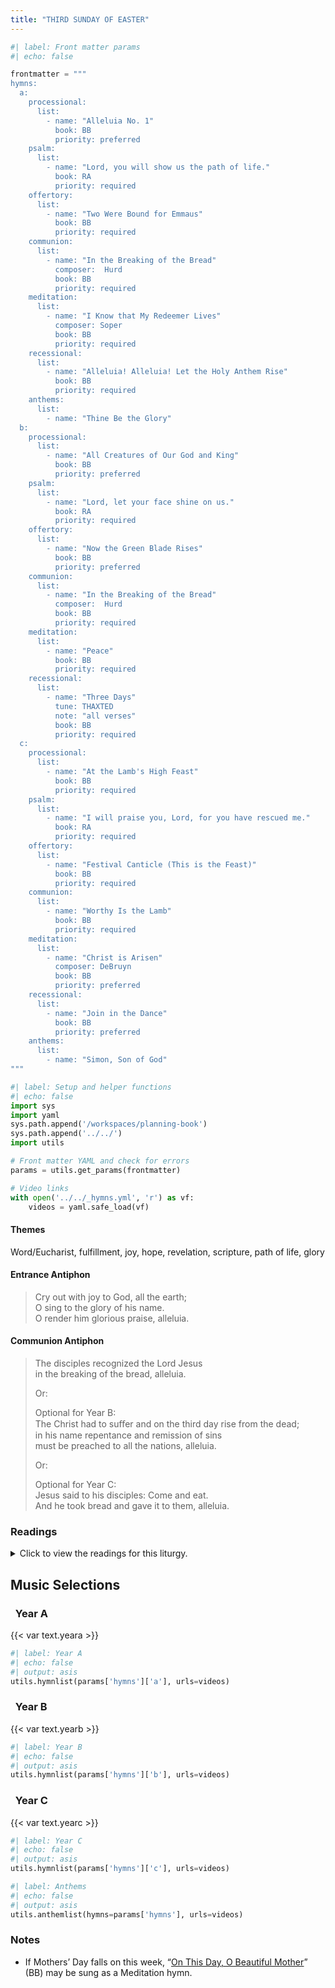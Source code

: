 ```yaml
---
title: "THIRD SUNDAY OF EASTER"
---
```


```python
#| label: Front matter params
#| echo: false

frontmatter = """
hymns:
  a:
    processional:
      list:
        - name: "Alleluia No. 1"
          book: BB
          priority: preferred
    psalm:
      list:
        - name: "Lord, you will show us the path of life."
          book: RA
          priority: required
    offertory:
      list:
        - name: "Two Were Bound for Emmaus"
          book: BB
          priority: required
    communion:
      list:
        - name: "In the Breaking of the Bread"
          composer:  Hurd
          book: BB
          priority: required
    meditation:
      list:
        - name: "I Know that My Redeemer Lives"
          composer: Soper
          book: BB
          priority: required
    recessional:
      list:
        - name: "Alleluia! Alleluia! Let the Holy Anthem Rise"
          book: BB
          priority: required
    anthems:
      list:
        - name: "Thine Be the Glory"
  b:
    processional:
      list:
        - name: "All Creatures of Our God and King"
          book: BB
          priority: preferred
    psalm:
      list:
        - name: "Lord, let your face shine on us."
          book: RA
          priority: required
    offertory:
      list:
        - name: "Now the Green Blade Rises"
          book: BB
          priority: preferred
    communion:
      list:
        - name: "In the Breaking of the Bread"
          composer:  Hurd
          book: BB
          priority: required
    meditation:
      list:
        - name: "Peace"
          book: BB
          priority: required
    recessional:
      list:
        - name: "Three Days"
          tune: THAXTED
          note: "all verses"
          book: BB
          priority: required
  c:
    processional:
      list:
        - name: "At the Lamb's High Feast"
          book: BB
          priority: required
    psalm:
      list:
        - name: "I will praise you, Lord, for you have rescued me."
          book: RA
          priority: required
    offertory:
      list:
        - name: "Festival Canticle (This is the Feast)"
          book: BB
          priority: required
    communion:
      list:
        - name: "Worthy Is the Lamb"
          book: BB
          priority: required
    meditation:
      list:
        - name: "Christ is Arisen"
          composer: DeBruyn
          book: BB
          priority: preferred
    recessional:
      list:
        - name: "Join in the Dance"
          book: BB
          priority: preferred
    anthems:
      list:
        - name: "Simon, Son of God"
"""
```

```python
#| label: Setup and helper functions
#| echo: false
import sys
import yaml
sys.path.append('/workspaces/planning-book')
sys.path.append('../../')
import utils

# Front matter YAML and check for errors
params = utils.get_params(frontmatter)

# Video links
with open('../../_hymns.yml', 'r') as vf:
    videos = yaml.safe_load(vf)
```

:::  {.red}
#### **Themes**
:::

Word/Eucharist, fulfillment, joy, hope, revelation, scripture, path of life, glory

:::  {.red}
#### **Entrance Antiphon**
:::

> Cry out with joy to God, all the earth;  
> O sing to the glory of his name.  
> O render him glorious praise, alleluia.

:::  {.red}
#### **Communion Antiphon**
:::

> The disciples recognized the Lord Jesus  
> in the breaking of the bread, alleluia.
>  
> [Or:]{.red}  
>   
> [Optional for Year B:]{.red}  
> The Christ had to suﬀer and on the third day rise from the dead;  
> in his name repentance and remission of sins  
> must be preached to all the nations, alleluia.  
>  
> [Or:]{.red}  
>  
> [Optional for Year C:]{.red}  
> Jesus said to his disciples: Come and eat.  
> And he took bread and gave it to them, alleluia.

:::: {.content-visible when-format="html"}
::: {.red}
### Readings
:::

<details>
  <summary>Click to view the readings for this liturgy.</summary>

::: {.red}
### &nbsp; Year A

#### First Reading [Acts 2:14, 22-33]{style="float:right" .small}
:::

Then Peter stood up with the Eleven,  
raised his voice, and proclaimed:  
"You who are Jews, indeed all of you staying in Jerusalem.  
Let this be known to you, and listen to my words.  
You who are Israelites, hear these words.  
Jesus the Nazarene was a man commended to you by God  
with mighty deeds, wonders, and signs,  
which God worked through him in your midst, as you yourselves know.  
This man, delivered up by the set plan and foreknowledge of God,  
you killed, using lawless men to crucify him.  
But God raised him up, releasing him from the throes of death,  
because it was impossible for him to be held by it.  
For David says of him:  
*I saw the Lord ever before me,*  
*with him at my right hand I shall not be disturbed.*  
*Therefore my heart has been glad and my tongue has exulted;*  
*my flesh, too, will dwell in hope,*  
*because you will not abandon my soul to the netherworld,*  
*nor will you suffer your holy one to see corruption.*  
*You have made known to me the paths of life;*  
*you will fill me with joy in your presence.*  

"My brothers, one can confidently say to you  
about the patriarch David that he died and was buried,  
and his tomb is in our midst to this day.  
But since he was a prophet and knew that God had sworn an oath to him  
that he would set one of his descendants upon his throne,  
he foresaw and spoke of the resurrection of the Christ,  
that neither was he abandoned to the netherworld  
nor did his flesh see corruption.  
God raised this Jesus;  
of this we are all witnesses.  
Exalted at the right hand of God,  
he received the promise of the Holy Spirit from the Father  
and poured him forth, as you see and hear."  

***

::: {.red}
#### Responsorial Psalm [Psalm 16:1-2, 5, 7-8, 9-10, 11]{style="float:right" .small}
:::

**[℟.]{.red}** **Lord, you will show us the path of life.**  
[Or:]{.red}  
**[℟.]{.red}** **Alleluia.**  

Keep me, O God, for in you I take refuge;  
I say to the LORD, "My Lord are you."  
O LORD, my allotted portion and my cup,  
you it is who hold fast my lot. **[℟.]{.red}**  

I bless the LORD who counsels me;  
even in the night my heart exhorts me.  
I set the LORD ever before me;  
with him at my right hand I shall not be disturbed. **[℟.]{.red}**  

Therefore my heart is glad and my soul rejoices,  
my body, too, abides in confidence;  
because you will not abandon my soul to the netherworld,  
nor will you suffer your faithful one to undergo corruption. **[℟.]{.red}**  

You will show me the path to life,  
abounding joy in your presence,  
the delights at your right hand forever. **[℟.]{.red}**  

***

::: {.red}
#### Second Reading [1 Peter 1:17-21]{style="float:right" .small}
:::

Beloved:  
If you invoke as Father him who judges impartially  
according to each one's works,  
conduct yourselves with reverence during the time of your sojourning,  
realizing that you were ransomed from your futile conduct,  
handed on by your ancestors,  
not with perishable things like silver or gold  
but with the precious blood of Christ  
as of a spotless unblemished lamb.  

He was known before the foundation of the world  
but revealed in the final time for you,  
who through him believe in God  
who raised him from the dead and gave him glory,  
so that your faith and hope are in God.  

***

::: {.red}
#### Gospel Acclamation [Cf. Luke 24:32]{style="float:right" .small}
:::

**[℟.]{.red}** **Alleluia, alleluia.**  
Lord Jesus, open the Scriptures to us;  
make our hearts burn while you speak to us. **[℟.]{.red}**

***

::: {.red}
#### Gospel [Luke 24:13-35]{style="float:right" .small}
:::

That very day, the first day of the week,  
two of Jesus' disciples were going  
to a village seven miles from Jerusalem called Emmaus,  
and they were conversing about all the things that had occurred.  
And it happened that while they were conversing and debating,  
Jesus himself drew near and walked with them,  
but their eyes were prevented from recognizing him.  
He asked them,   
"What are you discussing as you walk along?"  
They stopped, looking downcast.  
One of them, named Cleopas, said to him in reply,  
"Are you the only visitor to Jerusalem  
who does not know of the things  
that have taken place there in these days?"  
And he replied to them, "What sort of things?"  
They said to him,  
"The things that happened to Jesus the Nazarene,  
who was a prophet mighty in deed and word  
before God and all the people,  
how our chief priests and rulers both handed him over  
to a sentence of death and crucified him.  
But we were hoping that he would be the one to redeem Israel;  
and besides all this,  
it is now the third day since this took place.  
Some women from our group, however, have astounded us:  
they were at the tomb early in the morning  
and did not find his body;  
they came back and reported  
that they had indeed seen a vision of angels  
who announced that he was alive.  
Then some of those with us went to the tomb  
and found things just as the women had described,  
but him they did not see."  
And he said to them, "Oh, how foolish you are!  
How slow of heart to believe all that the prophets spoke!  
Was it not necessary that the Christ should suffer these things  
and enter into his glory?"  
Then beginning with Moses and all the prophets,  
he interpreted to them what referred to him  
in all the Scriptures.  
As they approached the village to which they were going,  
he gave the impression that he was going on farther.  
But they urged him, "Stay with us,  
for it is nearly evening and the day is almost over."  
So he went in to stay with them.  
And it happened that, while he was with them at table,  
he took bread, said the blessing,  
broke it, and gave it to them.  
With that their eyes were opened and they recognized him,  
but he vanished from their sight.  
Then they said to each other,  
"Were not our hearts burning within us  
while he spoke to us on the way and opened the Scriptures to us?"  
So they set out at once and returned to Jerusalem  
where they found gathered together  
the eleven and those with them who were saying,  
"The Lord has truly been raised and has appeared to Simon!"  
Then the two recounted  
what had taken place on the way  
and how he was made known to them in the breaking of bread.  

::: {.centered}
{{< var symbols.cross >}} &nbsp; {{< var symbols.cross >}} &nbsp; {{< var symbols.cross >}}
:::

::: {.red}
### &nbsp; Year B

#### First Reading [Acts 3:13-15, 17-19]{style="float:right" .small}
:::

Peter said to the people:  
"The God of Abraham,  
the God of Isaac, and the God of Jacob,  
the God of our fathers, has glorified his servant Jesus,  
whom you handed over and denied in Pilate's presence  
when he had decided to release him.  
You denied the Holy and Righteous One  
and asked that a murderer be released to you.  
The author of life you put to death,  
but God raised him from the dead; of this we are witnesses.  
Now I know, brothers,  
that you acted out of ignorance, just as your leaders did;  
but God has thus brought to fulfillment  
what he had announced beforehand  
through the mouth of all the prophets,  
that his Christ would suffer.  
Repent, therefore, and be converted, that your sins may be wiped away."  

***

::: {.red}
#### Responsorial Psalm [Psalm 4:2, 4, 7-8, 9]{style="float:right" .small}
:::

**[℟.]{.red}** **Lord, let your face shine on us.**  
[Or:]{.red}  
**[℟.]{.red}** **Alleluia.**  

When I call, answer me, O my just God,  
you who relieve me when I am in distress;  
have pity on me, and hear my prayer! **[℟.]{.red}**  

Know that the LORD does wonders for his faithful one;  
the LORD will hear me when I call upon him. **[℟.]{.red}**  

O LORD, let the light of your countenance shine upon us!  
You put gladness into my heart. **[℟.]{.red}**  

As soon as I lie down, I fall peacefully asleep,  
for you alone, O LORD,  
bring security to my dwelling. **[℟.]{.red}**  

***

::: {.red}
#### Second Reading [1 John 2:1-5a]{style="float:right" .small}
:::

My children, I am writing this to you  
so that you may not commit sin.  
But if anyone does sin, we have an Advocate with the Father,  
Jesus Christ the righteous one.  
He is expiation for our sins,  
and not for our sins only but for those of the whole world.  
The way we may be sure that we know him is to keep  
his commandments.  
Those who say, "I know him," but do not keep his commandments  
are liars, and the truth is not in them.  
But whoever keeps his word,  
the love of God is truly perfected in him.  

***

::: {.red}
#### Gospel Acclamation [Cf. Luke 24:32]{style="float:right" .small}
:::

**[℟.]{.red}** **Alleluia, alleluia.**  
Lord Jesus, open the Scriptures to us;  
make our hearts burn while you speak to us. **[℟.]{.red}**  

***

::: {.red}
#### Gospel [Luke 24:35-48]{style="float:right" .small}
:::

The two disciples recounted what had taken place on the way,  
and how Jesus was made known to them  
in the breaking of bread.  

While they were still speaking about this,  
he stood in their midst and said to them,  
"Peace be with you."  
But they were startled and terrified  
and thought that they were seeing a ghost.  
Then he said to them, "Why are you troubled?  
And why do questions arise in your hearts?  
Look at my hands and my feet, that it is I myself.  
Touch me and see, because a ghost does not have flesh and bones  
as you can see I have."  
And as he said this,  
he showed them his hands and his feet.  
While they were still incredulous for joy and were amazed,  
he asked them, "Have you anything here to eat?"  
They gave him a piece of baked fish;  
he took it and ate it in front of them.  

He said to them,  
"These are my words that I spoke to you while I was still with you,  
that everything written about me in the law of Moses  
and in the prophets and psalms must be fulfilled."  
Then he opened their minds to understand the Scriptures.  
And he said to them,  
"Thus it is written that the Christ would suffer  
and rise from the dead on the third day  
and that repentance, for the forgiveness of sins,  
would be preached in his name  
to all the nations, beginning from Jerusalem.  
You are witnesses of these things."  

::: {.centered}
{{< var symbols.cross >}} &nbsp; {{< var symbols.cross >}} &nbsp; {{< var symbols.cross >}}
:::

::: {.red}
### &nbsp; Year C

#### First Reading [Acts 5:27-32, 40b-41]{style="float:right" .small}
:::

When the captain and the court officers had brought the apostles in  
and made them stand before the Sanhedrin,  
the high priest questioned them,  
“We gave you strict orders, did we not,  
to stop teaching in that name?  
Yet you have filled Jerusalem with your teaching  
and want to bring this man’s blood upon us.”  
But Peter and the apostles said in reply,  
“We must obey God rather than men.  
The God of our ancestors raised Jesus,  
though you had him killed by hanging him on a tree.  
God exalted him at his right hand as leader and savior  
to grant Israel repentance and forgiveness of sins.  
We are witnesses of these things,  
as is the Holy Spirit whom God has given to those who obey him.”  

The Sanhedrin ordered the apostles  
to stop speaking in the name of Jesus, and dismissed them.  
So they left the presence of the Sanhedrin,  
rejoicing that they had been found worthy  
to suffer dishonor for the sake of the name.  

***

::: {.red}
#### Responsorial Psalm [Psalm 30:2, 4, 5-6, 11-12, 13]{style="float:right" .small}
:::

**[℟.]{.red}** **I will praise you, Lord, for you have rescued me.**  
[Or:]{.red}  
**[℟.]{.red}** **Alleluia.**

I will extol you, O LORD, for you drew me clear  
&emsp; and did not let my enemies rejoice over me.  
O LORD, you brought me up from the netherworld;  
&emsp; you preserved me from among those going down into the pit. **[℟.]{.red}**  

Sing praise to the LORD, you his faithful ones,  
&emsp; and give thanks to his holy name.  
For his anger lasts but a moment;  
&emsp; a lifetime, his good will.  
At nightfall, weeping enters in,  
&emsp; but with the dawn, rejoicing. **[℟.]{.red}**  

Hear, O LORD, and have pity on me;  
&emsp; O LORD, be my helper.  
You changed my mourning into dancing;  
&emsp; O LORD, my God, forever will I give you thanks. **[℟.]{.red}**  

***

::: {.red}
#### Second Reading [Revelation 5:11-14]{style="float:right" .small}
:::

I, John, looked and heard the voices of many angels  
who surrounded the throne  
and the living creatures and the elders.  
They were countless in number, and they cried out in a loud voice:  
&emsp; “Worthy is the Lamb that was slain  
&emsp; &emsp; to receive power and riches, wisdom and strength,  
&emsp; &emsp; honor and glory and blessing.”  
Then I heard every creature in heaven and on earth  
and under the earth and in the sea,  
everything in the universe, cry out:  
&emsp; “To the one who sits on the throne and to the Lamb  
&emsp; &emsp; be blessing and honor, glory and might,  
&emsp; &emsp; forever and ever.”  
The four living creatures answered, “Amen,“  
and the elders fell down and worshiped.  

***

::: {.red}
#### Gospel Acclamation [PASSAGE]{style="float:right" .small}
:::

**[℟.]{.red}** **Alleluia, alleluia.**  
Christ is risen, creator of all;  
he has shown pity on all people. **[℟.]{.red}** 

***

::: {.red}
#### Gospel [John 21:1-19 or 21:1-14]{style="float:right" .small}
:::

At that time, Jesus revealed himself again to his disciples at the Sea of Tiberias.  
He revealed himself in this way.  
Together were Simon Peter, Thomas called Didymus,  
Nathanael from Cana in Galilee,  
Zebedee’s sons, and two others of his disciples.  
Simon Peter said to them, “I am going fishing.”  
They said to him, “We also will come with you.”  
So they went out and got into the boat,  
but that night they caught nothing.  
When it was already dawn, Jesus was standing on the shore;  
but the disciples did not realize that it was Jesus.  
Jesus said to them, “Children, have you caught anything to eat?”  
They answered him, “No.”  
So he said to them, “Cast the net over the right side of the boat  
and you will find something.”  
So they cast it, and were not able to pull it in  
because of the number of fish.  
So the disciple whom Jesus loved said to Peter, “It is the Lord.”  
When Simon Peter heard that it was the Lord,  
he tucked in his garment, for he was lightly clad,  
and jumped into the sea.  
The other disciples came in the boat,  
for they were not far from shore, only about a hundred yards,  
dragging the net with the fish.  
When they climbed out on shore,  
they saw a charcoal fire with fish on it and bread.  
Jesus said to them, “Bring some of the fish you just caught.”  
So Simon Peter went over and dragged the net ashore  
full of one hundred fifty-three large fish.  
Even though there were so many, the net was not torn.  
Jesus said to them, “Come, have breakfast.”  
And none of the disciples dared to ask him, “Who are you?”  
because they realized it was the Lord.  
Jesus came over and took the bread and gave it to them,  
and in like manner the fish.  
This was now the third time Jesus was revealed to his disciples  
after being raised from the dead.  

When they had finished breakfast, Jesus said to Simon Peter,  
“Simon, son of John, do you love me more than these?”  
Simon Peter answered him, “Yes, Lord, you know that I love you.”  
Jesus said to him, “Feed my lambs.”  
He then said to Simon Peter a second time,  
“Simon, son of John, do you love me?”  
Simon Peter answered him, “Yes, Lord, you know that I love you.”  
Jesus said to him, “Tend my sheep.”  
Jesus said to him the third time,  
“Simon, son of John, do you love me?”  
Peter was distressed that Jesus had said to him a third time,  
“Do you love me?” and he said to him,  
“Lord, you know everything; you know that I love you.”  
Jesus said to him, “Feed my sheep.  
Amen, amen, I say to you, when you were younger,  
you used to dress yourself and go where you wanted;  
but when you grow old, you will stretch out your hands,  
and someone else will dress you  
and lead you where you do not want to go.”  
He said this signifying by what kind of death he would glorify God.  
And when he had said this, he said to him, “Follow me.”  

[Or:]{.red}

At that time, Jesus revealed himself to his disciples at the Sea of Tiberias.  
He revealed himself in this way.  
Together were Simon Peter, Thomas called Didymus,  
Nathanael from Cana in Galilee,  
Zebedee’s sons, and two others of his disciples.  
Simon Peter said to them, “I am going fishing.”  
They said to him, “We also will come with you.”  
So they went out and got into the boat,  
but that night they caught nothing.  
When it was already dawn, Jesus was standing on the shore;  
but the disciples did not realize that it was Jesus.  
Jesus said to them, “Children, have you caught anything to eat?”  
They answered him, “No.”  
So he said to them, “Cast the net over the right side of the boat  
and you will find something.”  
So they cast it, and were not able to pull it in  
because of the number of fish.  
So the disciple whom Jesus loved said to Peter, “It is the Lord.”  
When Simon Peter heard that it was the Lord,  
he tucked in his garment, for he was lightly clad,  
and jumped into the sea.  
The other disciples came in the boat,  
for they were not far from shore, only about a hundred yards,  
dragging the net with the fish.  
When they climbed out on shore,  
they saw a charcoal fire with fish on it and bread.  
Jesus said to them, “Bring some of the fish you just caught.”  
So Simon Peter went over and dragged the net ashore  
full of one hundred fifty-three large fish.  
Even though there were so many, the net was not torn.  
Jesus said to them, “Come, have breakfast.”  
And none of the disciples dared to ask him, “Who are you?”  
because they realized it was the Lord.  
Jesus came over and took the bread and gave it to them,  
and in like manner the fish.  
This was now the third time Jesus was revealed to his disciples  
after being raised from the dead.  

::: {.centered}
{{< var symbols.cross >}} &nbsp; {{< var symbols.cross >}} &nbsp; {{< var symbols.cross >}}
:::

</details>
::::

::: {.red}
## Music Selections
:::

::: {.titlered}
### &nbsp; Year A
:::
{{< var text.yeara >}}

```python
#| label: Year A
#| echo: false
#| output: asis
utils.hymnlist(params['hymns']['a'], urls=videos)
```

::: {.titlered}
### &nbsp; Year B
:::
{{< var text.yearb >}}

```python
#| label: Year B
#| echo: false
#| output: asis
utils.hymnlist(params['hymns']['b'], urls=videos)
```

::: {.titlered}
### &nbsp; Year C
:::
{{< var text.yearc >}}

```python
#| label: Year C
#| echo: false
#| output: asis
utils.hymnlist(params['hymns']['c'], urls=videos)
```


```python
#| label: Anthems
#| echo: false
#| output: asis
utils.anthemlist(hymns=params['hymns'], urls=videos)
```

::: {.red}
### Notes
:::

* If Mothers' Day falls on this week, “[On This Day, O Beautiful Mother](https://www.youtube.com/watch?v=Sn5sz5D67BY)” (BB) may be sung as a Meditation hymn.
